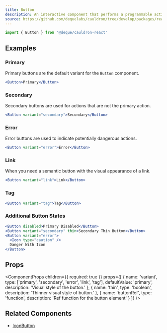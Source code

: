 ```yaml
---
title: Button
description: An interactive component that performs a programmable action when activated by the user.
source: https://github.com/dequelabs/cauldron/tree/develop/packages/react/src/components/Button/index.tsx
---
```



```js
import { Button } from '@deque/cauldron-react'
```

## Examples

### Primary

Primary buttons are the default variant for the `Button` component.

```jsx example
<Button>Primary</Button>
```

### Secondary

Secondary buttons are used for actions that are not the primary action.

```jsx example
<Button variant="secondary">Secondary</Button>
```

### Error

Error buttons are used to indicate potentially dangerous actions.

```jsx example
<Button variant="error">Error</Button>
```

### Link

When you need a semantic button with the visual appearance of a link.

```jsx example
<Button variant="link">Link</Button>
```

### Tag

```jsx example
<Button variant="tag">Tag</Button>
```

### Additional Button States

```jsx example
<Button disabled>Primary Disabled</Button>
<Button variant="secondary" thin>Secondary Thin Button</Button>
<Button variant="error">
  <Icon type="caution" />
  Danger With Icon
</Button>
```

## Props

<ComponentProps
  children={{
    required: true
  }}
  props={[
    {
      name: 'variant',
      type: ['primary', 'secondary', 'error', 'link', 'tag'],
      defaultValue: 'primary',
      description: 'Visual style of the button.'
    },
    {
      name: 'thin',
      type: 'boolean',
      description: 'Thinner visual style of button.'
    },
    {
      name: 'buttonRef',
      type: 'function',
      description: 'Ref function for the button element'
    }
  ]}
/>

## Related Components

- [IconButton](./IconButton)